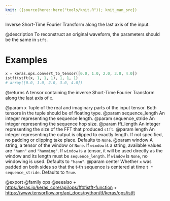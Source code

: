 ```yaml
---
knit: ({source(here::here("tools/knit.R")); knit_man_src})
---
```

Inverse Short-Time Fourier Transform along the last axis of the input.

@description
To reconstruct an original waveform, the parameters should be the same in
`stft`.

# Examples
```python
x = keras.ops.convert_to_tensor([0.0, 1.0, 2.0, 3.0, 4.0])
istft(stft(x, 1, 1, 1), 1, 1, 1)
# array([0.0, 1.0, 2.0, 3.0, 4.0])
```

@returns
A tensor containing the inverse Short-Time Fourier Transform along the
last axis of `x`.

@param x Tuple of the real and imaginary parts of the input tensor. Both
    tensors in the tuple should be of floating type.
@param sequence_length An integer representing the sequence length.
@param sequence_stride An integer representing the sequence hop size.
@param fft_length An integer representing the size of the FFT that produced
    `stft`.
@param length An integer representing the output is clipped to exactly length.
    If not specified, no padding or clipping take place. Defaults to
    `None`.
@param window A string, a tensor of the window or `None`. If `window` is a
    string, available values are `"hann"` and `"hamming"`. If `window`
    is a tensor, it will be used directly as the window and its length
    must be `sequence_length`. If `window` is `None`, no windowing is
    used. Defaults to `"hann"`.
@param center Whether `x` was padded on both sides so that the t-th sequence
    is centered at time `t * sequence_stride`. Defaults to `True`.

@export
@family ops
@seealso
+ <https:/keras.io/keras_core/api/ops/fft#istft-function>
+ <https://www.tensorflow.org/api_docs/python/tf/keras/ops/istft>
